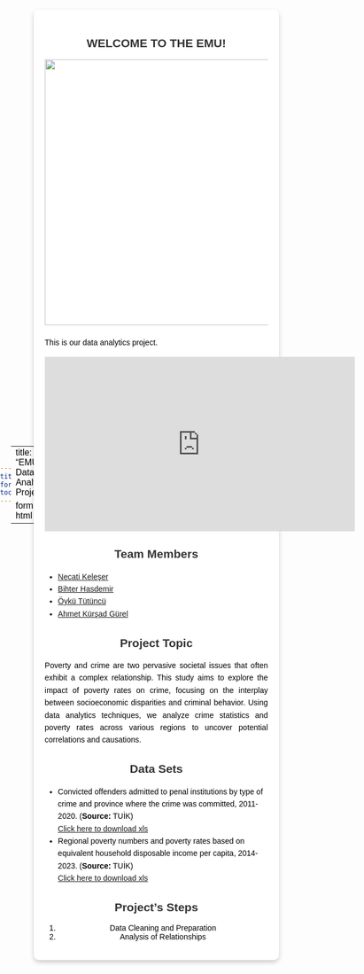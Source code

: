 ```yaml
---
title: "EMU Data Analytics Project"
format: html
toc: false
---
```


```{=html}
<style>
  #quarto-sidebar {
    display: none; /* Completely hide the sidebar */
  }
  .quarto-sidebar-collapse-item {
    display: none; /* Hide any collapsible sidebar */
  }
</style>
```

---
title: "EMU Data Analytics Project"
format: html
---

```{=html}
<style>
  /* Global background */
  body {
    background-image: url("assets/photos/background.jpg"); /* Replace with your actual path */
    background-size: cover;
    background-repeat: no-repeat;
    font-family: Arial, sans-serif;
    color: black; /* Default text color */
    margin: 0;
    padding: 0;
    display: flex; /* Enable flexbox for centering */
    justify-content: center; /* Center horizontally */
    align-items: center; /* Center vertically */
    min-height: 100vh; /* Ensure full screen height */
  }

  /* Main content box */
  .content-box {
    background-color: rgba(255, 255, 255, 0.9); /* Light gray/white background */
    padding: 20px;
    border-radius: 10px; /* Rounded corners */
    max-width: 900px; /* Limit content width */
    box-shadow: 0 4px 8px rgba(0, 0, 0, 0.2); /* Add subtle shadow */
    width: 80%; /* Make it responsive */
    text-align: center; /* Center text inside the box */
  }

  /* Title Styling */
  h1 {
    color: white; /* Make the main title white */
    font-size: 2.5em;
    margin-bottom: 20px;
  }

  /* Subtitles and other headings */
  h2 {
    color: #333333; /* Darker gray for subheadings */
  }

  /* Styling for lists and paragraphs */
  ul {
    line-height: 1.6;
    margin: 10px 0 20px;
    text-align: left; /* Align lists to the left */
  }

  p {
    line-height: 1.6;
    text-align: justify; /* Justify paragraph text */
  }

  img {
    display: block;
    margin: 0 auto 20px; /* Center the image */
  }
</style>
```

::: content-box
<h2>WELCOME TO THE EMU!</h2>

![](assets/photos/Word%20Is%20Ours%20!.webp){width="480"}

<p>This is our data analytics project.</p>

<iframe width="560" height="315" src="https://www.youtube.com/embed/iZhOWmQ65ro?si=iexw-Wumr7qXt1Md" title="YouTube video player" frameborder="0" allow="accelerometer; autoplay; clipboard-write; encrypted-media; gyroscope; picture-in-picture; web-share" referrerpolicy="strict-origin-when-cross-origin" allowfullscreen></iframe>

<h2>Team Members</h2>

<ul>

<li>[Necati Keleşer](https://emu-hacettepe-analytics.github.io/emu430-fall2024-nkeleser/)</li>

<li>[Bihter Hasdemir](https://emu-hacettepe-analytics.github.io/emu430-fall2024-bihterhasdemir)</li>

<li>[Öykü Tütüncü](https://emu-hacettepe-analytics.github.io/emu430-fall2024-oykutt)</li>

<li>[Ahmet Kürşad Gürel](https://emu-hacettepe-analytics.github.io/emu430-fall2024-ahmetkgurel)</li>

</ul>

<h2>Project Topic</h2>

<p>Poverty and crime are two pervasive societal issues that often exhibit a complex relationship. This study aims to explore the impact of poverty rates on crime, focusing on the interplay between socioeconomic disparities and criminal behavior. Using data analytics techniques, we analyze crime statistics and poverty rates across various regions to uncover potential correlations and causations.</p>

<h2>Data Sets</h2>

<ul>

<li>Convicted offenders admitted to penal institutions by type of crime and province where the crime was committed, 2011-2020. (<strong>Source:</strong> TUİK) <br> <a href="assets/datas/crime_statistics.xls" download="crime_statistics.xls">Click here to download xls</a></li>

<li>Regional poverty numbers and poverty rates based on equivalent household disposable income per capita, 2014-2023. (<strong>Source:</strong> TUİK) <br> <a href="assets/datas/poverty_statistics.xls" download="poverty_statistics.xls">Click here to download xls</a></li>

</ul>

<h2>Project's Steps</h2>

<ol>

<li>Data Cleaning and Preparation</li>

<li>Analysis of Relationships</li>

</ol>
:::
